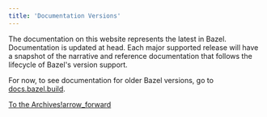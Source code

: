 ```yaml
---
title: 'Documentation Versions'
---
```




The documentation on this website represents the latest in Bazel. Documentation
is updated at head. Each major supported release will have a snapshot of the
narrative and reference documentation that follows the lifecycle of Bazel's
version support.

For now, to see documentation for older Bazel versions, go to
[docs.bazel.build](https://docs.bazel.build/).

<a class="button button-with-icon button-primary" href="https://docs.bazel.build/">
  To the Archives!<span class="material-icons icon-after" aria-hidden="true">arrow_forward</span>
</a>
